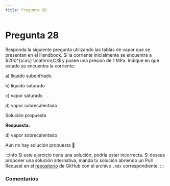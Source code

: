 ```yaml
---
title: Pregunta 28
---
```



# Pregunta 28

<div className="exercise">
Responda la siguiente pregunta utilizando las tablas de vapor que se presentan en el Handbook. Si la corriente inicialmente se encuentra a $200^{\circ} \mathrm{C}$ y posee una presión de 1 MPa. Indique en qué estado se encuentra la corriente:

a) líquido subenfriado

b) líquido saturado

c) vapor saturado

d) vapor sobrecalentado
</div>

<MDXDetails>
<summary>Solución propuesta</summary>

<div className="exercise">

**Respuesta:**

d) vapor sobrecalentado

Aún no hay solución propuesta 🥲
</div>

:::info
Si este ejercicio tiene una solución, podría estar incorrecta. Si deseas proponer una solución alternativa, manda tu solución abriendo
un Pull Request en el [repositorio](https://github.com/crow-rojas/apuntes-fundamentals/pulls) de GitHub con el archivo
`.mdx` correspondiente.
:::

</MDXDetails>

### Comentarios

<Disqus
  url="https://crow-rojas.github.io/apuntes-fundamentals/docs/science/thermodynamics/exercises/2016-1/p28"
  identifier="docs/science/thermodynamics/exercises/2016-1/p28"
  title="2016-1 Termodinámica - Pregunta 28"
/>
